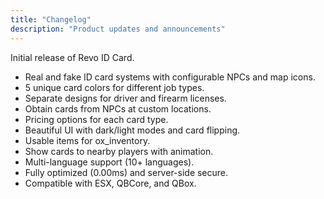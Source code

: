 ```yaml
---
title: "Changelog"
description: "Product updates and announcements"
---
```


<Update label="July 2025" description="v1.0.0">
  Initial release of Revo ID Card.

  - Real and fake ID card systems with configurable NPCs and map icons.
  - 5 unique card colors for different job types.
  - Separate designs for driver and firearm licenses.
  - Obtain cards from NPCs at custom locations.
  - Pricing options for each card type.
  - Beautiful UI with dark/light modes and card flipping.
  - Usable items for ox_inventory.
  - Show cards to nearby players with animation.
  - Multi-language support (10+ languages).
  - Fully optimized (0.00ms) and server-side secure.
  - Compatible with ESX, QBCore, and QBox.
</Update>